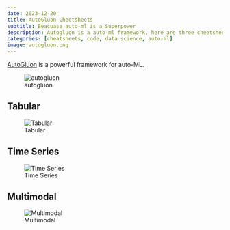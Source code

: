 ```yaml
---
date: 2023-12-20
title: AutoGluon Cheetsheets
subtitle: Beacuase auto-ml is a Superpower 
description: Autogluon is a auto-ml framework, here are three cheetsheet for accellerating data science workloads
categories: [cheatsheets, code, data science, auto-ml]
image: autogluon.png
---
```


[AutoGluon](https://auto.gluon.ai/stable/index.html) is a powerful framework for auto-ML.

![autogluon](autogluon.png){.column-margin fig-alt="autogluon logo"}

## Tabular

![Tabular](https://raw.githubusercontent.com/Innixma/autogluon-doc-utils/main/docs/cheatsheets/stable/autogluon-cheat-sheet.jpeg){group="my-gallery"}

## Time Series

![Time Series](https://raw.githubusercontent.com/Innixma/autogluon-doc-utils/main/docs/cheatsheets/stable/timeseries/autogluon-cheat-sheet-ts.jpeg){group="my-gallery"}

## Multimodal

![Multimodal](https://automl-mm-bench.s3-accelerate.amazonaws.com/cheatsheet/stable/automm.jpeg){group="my-gallery"}

